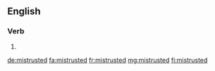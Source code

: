 ==English==

===Verb===
{{head|en}}

# {{en-past of|mistrust}}

[[de:mistrusted]]
[[fa:mistrusted]]
[[fr:mistrusted]]
[[mg:mistrusted]]
[[fi:mistrusted]]